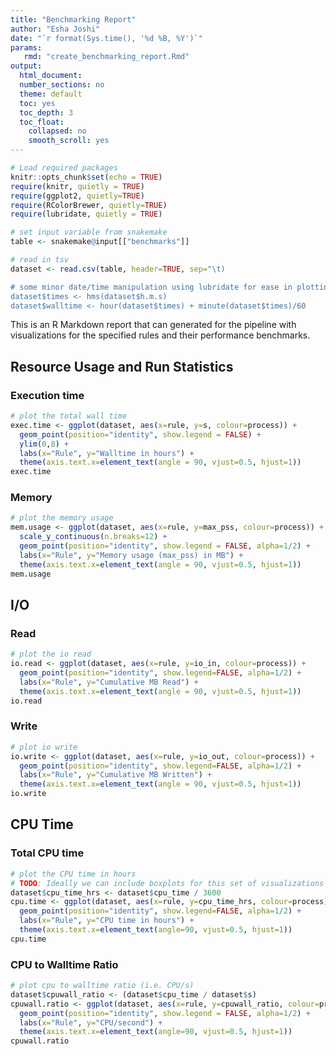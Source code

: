```yaml
---
title: "Benchmarking Report"
author: "Esha Joshi"
date: "`r format(Sys.time(), '%d %B, %Y')`"
params:
   rmd: "create_benchmarking_report.Rmd"
output:
  html_document:
  number_sections: no
  theme: default
  toc: yes
  toc_depth: 3
  toc_float:
    collapsed: no
    smooth_scroll: yes
---
```


```r

# Load required packages
knitr::opts_chunk$set(echo = TRUE)
require(knitr, quietly = TRUE)
require(ggplot2, quietly=TRUE)
require(RColorBrewer, quietly=TRUE)
require(lubridate, quietly = TRUE)
```

```r
# set input variable from snakemake
table <- snakemake@input[["benchmarks"]]

# read in tsv
dataset <- read.csv(table, header=TRUE, sep="\t)

# some minor date/time manipulation using lubridate for ease in plotting time
dataset$times <- hms(dataset$h.m.s)
dataset$walltime <- hour(dataset$times) + minute(dataset$times)/60
```

This is an R Markdown report that can generated for the pipeline with visualizations for the specified rules and their performance benchmarks.

## Resource Usage and Run Statistics

### Execution time 

```r
# plot the total wall time
exec.time <- ggplot(dataset, aes(x=rule, y=s, colour=process)) +
  geom_point(position="identity", show.legend = FALSE) +
  ylim(0,8) +
  labs(x="Rule", y="Walltime in hours") +
  theme(axis.text.x=element_text(angle = 90, vjust=0.5, hjust=1))
exec.time
```

### Memory  
```r
# plot the memory usage
mem.usage <- ggplot(dataset, aes(x=rule, y=max_pss, colour=process)) +
  scale_y_continuous(n.breaks=12) +
  geom_point(position="identity", show.legend = FALSE, alpha=1/2) +
  labs(x="Rule", y="Memory usage (max_pss) in MB") +
  theme(axis.text.x=element_text(angle = 90, vjust=0.5, hjust=1))
mem.usage
```

## I/O {.tabset}

### Read
```r
# plot the io read
io.read <- ggplot(dataset, aes(x=rule, y=io_in, colour=process)) +
  geom_point(position="identity", show.legend=FALSE, alpha=1/2) +
  labs(x="Rule", y="Cumulative MB Read") +
  theme(axis.text.x=element_text(angle = 90, vjust=0.5, hjust=1))
io.read
```


### Write
```r
# plot io write
io.write <- ggplot(dataset, aes(x=rule, y=io_out, colour=process)) +
  geom_point(position="identity", show.legend=FALSE, alpha=1/2) +
  labs(x="Rule", y="Cumulative MB Written") +
  theme(axis.text.x=element_text(angle = 90, vjust=0.5, hjust=1))
io.write 
```

## CPU Time {.tabset}

### Total CPU time
```r
# plot the CPU time in hours
# TODO: Ideally we can include boxplots for this set of visualizations
dataset$cpu_time_hrs <- dataset$cpu_time / 3600
cpu.time <- ggplot(dataset, aes(x=rule, y=cpu_time_hrs, colour=process)) +
  geom_point(position="identity", show.legend=FALSE, alpha=1/2) +
  labs(x="Rule", y="CPU time in hours") +
  theme(axis.text.x=element_text(angle=90, vjust=0.5, hjust=1))
cpu.time
```

### CPU to Walltime Ratio
```r
# plot cpu to walltime ratio (i.e. CPU/s)
dataset$cpuwall_ratio <- (dataset$cpu_time / dataset$s)
cpuwall.ratio <- ggplot(dataset, aes(x=rule, y=cpuwall_ratio, colour=process)) +
  geom_point(position="identity", show.legend = FALSE, alpha=1/2) +
  labs(x="Rule", y="CPU/second") +
  theme(axis.text.x=element_text(angle=90, vjust=0.5, hjust=1))
cpuwall.ratio
```

